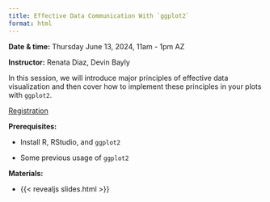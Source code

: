 ```yaml
---
title: Effective Data Communication With `ggplot2`
format: html
---
```


**Date & time:** Thursday June 13, 2024, 11am - 1pm AZ

**Instructor:** Renata Diaz, Devin Bayly

In this session, we will introduce major principles of effective data visualization and then cover how to implement these principles in your plots with `ggplot2`. 

[Registration](https://arizona.zoom.us/meeting/register/tZUpc-GrpjgvE9fWgeQBZqaVcEOUKxm76IbQ#/registration)

**Prerequisites:**

-   Install R, RStudio, and `ggplot2`

-   Some previous usage of `ggplot2`


**Materials:**

- {{< revealjs slides.html >}}